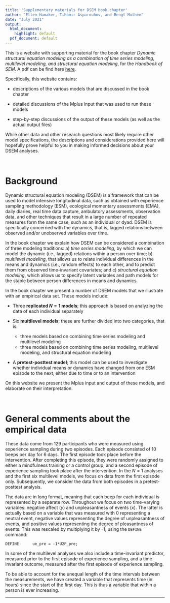 ```yaml
---
title: 'Supplementary materials for DSEM book chapter'
author: "Ellen Hamaker, Tihomir Asparouhov, and Bengt Muthén"
date: "July 2021"
output:
  html_document:
    highlight: default
  pdf_document: default
---
```

This is a website with supporting material for the book chapter _Dynamic structural equation modeling as a combination of time series modeling, multilevel modeling, and structural equation modeling_, for the _Handbook of SEM_. A pdf can be find here 
[here](https://ellenhamaker.github.io/DSEM-book-chapter/HamakerAsparouhovMuthen21.pdf).

Specifically, this website contains:

* descriptions of the various models that are discussed in the book chapter

* detailed discussions of the Mplus input that was used to run these models

* step-by-step discussions of the output of these models (as well as the actual output files) 

While other data and other research questions most likely require other model specifications, the descriptions and considerations provided here will hopefully prove helpful to you in making informed decisions about your DSEM analyses.

$~$

# Background
Dynamic structural equation modeling (DSEM) is a framework that can be used to model intensive longitudinal data, such as obtained with experience sampling methodology (ESM), ecological momentary assessments (EMA), daily diaries, real time data capture, ambulatory assessments, observation data, and other techniques that result in a large number of repeated measures form the same case, such as an individual or dyad. DSEM is specifically concerned with the dynamics, that is, lagged relations between observed and/or unobserved variables over time. 


In the book chapter we explain how DSEM can be considered a combination of three modeling traditions: a) _time series modeling_, by which we can model the dynamic (i.e., lagged) relations within a person over time; b) _multilevel modeling_, that allows us to relate individual differences in the means and dynamics (i.e., random effects) to each other, and to predict them from observed time-invariant covariates; and c) _structural equation modeling_, which allows us to specify latent variables and path models for the stable between person differences in means and dynamics. 

In the book chapter we present a number of DSEM models that we illustrate with an empirical data set. These models include:

* Three __replicated $N=1$ models__; this approach is based on analyzing the data of each individual separately

* Six __multilevel models__; these are further divided into two categories, that is: 
    + three models based on combining time series modeling and multilevel modeling
    + three models based on combining time series modeling, multilevel modeling, and structural equation modeling

* A __pretest-posttest model__; this model can be used to investigate whether individual means or dynamics have changed from one ESM episode to the next, either due to time or to an intervention

On this website we present the Mplus input and output of these models, and elaborate on their interpretation.  

$~$

# General comments about the empirical data

These data come from 129 participants who were measured using experience sampling during two episodes. Each episode consisted of 10 beeps per day for 6 days. The first episode took place before the intervention. After completing this episode, they were randomly assigned to either a mindfulness training or a control group, and a second episode of experience sampling took place after the intervention. In the $N=1$ analyses and the first six multilevel models, we focus on data from the first episode only. Subsequently, we consider the data from both episodes in a pretest-posttest analysis. 

The data are in long format, meaning that each beep for each individual is represented by a separate row. Throughout we focus on two time-varying variables: negative affect ($y$) and unpleasantness of events ($x$). The latter is actually based on a variable that was measured with 0 representing a neutral event, negative values representing the degree of unpleasantness of events, and positive values representing the degree of pleasantness of events. This was rescaled by multiplying it by -1, using the `DEFINE` command:

    DEFINE:     ue_pre = -1*U2P_pre; 

In some of the multilevel analyses we also include a time-invariant predictor, measured prior to the first episode of experience sampling, and a time-invariant outcome, measured after the first episode of experience sampling.

To be able to account for the unequal length of the time intervals between the measurements, we have created a variable that represents time (in hours) since the start of the first day. This is thus a variable that within a person is ever increasing. 





---
